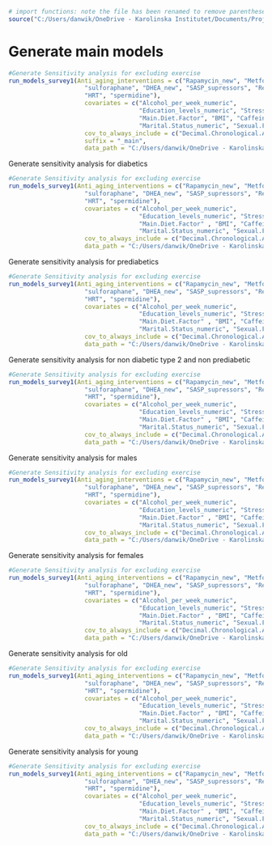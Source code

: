 ```r
# import functions: note the file has been renamed to remove parentheses
source("C:/Users/danwik/OneDrive - Karolinska Institutet/Documents/Project 2 - Vscode/Program/run_models_survey1.R")
```

# Generate main models
```r
#Generate Sensitivity analysis for excluding exercise
run_models_survey1(Anti_aging_interventions = c("Rapamycin_new", "Metformin_new", "fasting", "NAD", "TA65", 
                     "sulforaphane", "DHEA_new", "SASP_supressors", "Resveratrol_new", "Exosomes", 
                     "HRT", "spermidine"), 
                     covariates = c("Alcohol_per_week_numeric",  
                                    "Education_levels_numeric", "Stress.Level", "Tobacco.Use.Numeric", 
                                    "Main.Diet.Factor", "BMI", "Caffeine.Use_numeric", 
                                    "Marital.Status_numeric", "Sexual.Frequency_numeric", "Hours.of.sleep.per.night_numeric"), 
                     cov_to_always_include = c("Decimal.Chronological.Age", "Biological.Sex"),
                     suffix = "_main", 
                     data_path = "C:/Users/danwik/OneDrive - Karolinska Institutet/Documents/Project 2 - Vscode/Output/imputed_survey1")
```

Generate sensitivity analysis for diabetics
```r
#Generate Sensitivity analysis for excluding exercise
run_models_survey1(Anti_aging_interventions = c("Rapamycin_new", "Metformin_new", "fasting", "NAD", "TA65", 
                     "sulforaphane", "DHEA_new", "SASP_supressors", "Resveratrol_new", "Exosomes", 
                     "HRT", "spermidine"), 
                     covariates = c("Alcohol_per_week_numeric",  
                                    "Education_levels_numeric", "Stress.Level", "Tobacco.Use.Numeric", 
                                    "Main.Diet.Factor" , "BMI", "Caffeine.Use_numeric", 
                                    "Marital.Status_numeric", "Sexual.Frequency_numeric", "Hours.of.sleep.per.night_numeric"), 
                     cov_to_always_include = c("Decimal.Chronological.Age", "Biological.Sex"), suffix = "_only_diabetics", 
                     data_path = "C:/Users/danwik/OneDrive - Karolinska Institutet/Documents/Project 2 - Vscode/Output/imputed_survey1_only_diabetes2") 
```

Generate sensitivity analysis for prediabetics
```r
#Generate Sensitivity analysis for excluding exercise
run_models_survey1(Anti_aging_interventions = c("Rapamycin_new", "Metformin_new", "fasting", "NAD", "TA65", 
                     "sulforaphane", "DHEA_new", "SASP_supressors", "Resveratrol_new", "Exosomes", 
                     "HRT", "spermidine"), 
                     covariates = c("Alcohol_per_week_numeric",  
                                    "Education_levels_numeric", "Stress.Level", "Tobacco.Use.Numeric", 
                                    "Main.Diet.Factor" , "BMI", "Caffeine.Use_numeric", 
                                    "Marital.Status_numeric", "Sexual.Frequency_numeric", "Hours.of.sleep.per.night_numeric"), 
                     cov_to_always_include = c("Decimal.Chronological.Age", "Biological.Sex"), suffix = "_only_prediabetes", 
                     data_path = "C:/Users/danwik/OneDrive - Karolinska Institutet/Documents/Project 2 - Vscode/Output/imputed_survey1_only_prediabetes") 
```

Generate sensitivity analysis for non diabetic type 2 and non prediabetic
```r
#Generate Sensitivity analysis for excluding exercise
run_models_survey1(Anti_aging_interventions = c("Rapamycin_new", "Metformin_new", "fasting", "NAD", "TA65", 
                     "sulforaphane", "DHEA_new", "SASP_supressors", "Resveratrol_new", "Exosomes", 
                     "HRT", "spermidine"), 
                     covariates = c("Alcohol_per_week_numeric",  
                                    "Education_levels_numeric", "Stress.Level", "Tobacco.Use.Numeric", 
                                    "Main.Diet.Factor" , "BMI", "Caffeine.Use_numeric", 
                                    "Marital.Status_numeric", "Sexual.Frequency_numeric", "Hours.of.sleep.per.night_numeric"), 
                     cov_to_always_include = c("Decimal.Chronological.Age", "Biological.Sex"), suffix = "_only_healthy", 
                     data_path = "C:/Users/danwik/OneDrive - Karolinska Institutet/Documents/Project 2 - Vscode/Output/imputed_survey1_only_healthy") 
```

Generate sensitivity analysis for males
```r
#Generate Sensitivity analysis for excluding exercise
run_models_survey1(Anti_aging_interventions = c("Rapamycin_new", "Metformin_new", "fasting", "NAD", "TA65", 
                     "sulforaphane", "DHEA_new", "SASP_supressors", "Resveratrol_new", "Exosomes", 
                     "HRT", "spermidine"), 
                     covariates = c("Alcohol_per_week_numeric",  
                                    "Education_levels_numeric", "Stress.Level", "Tobacco.Use.Numeric", 
                                    "Main.Diet.Factor" , "BMI", "Caffeine.Use_numeric", 
                                    "Marital.Status_numeric", "Sexual.Frequency_numeric", "Hours.of.sleep.per.night_numeric"), 
                     cov_to_always_include = c("Decimal.Chronological.Age"), suffix = "_only_males", 
                     data_path = "C:/Users/danwik/OneDrive - Karolinska Institutet/Documents/Project 2 - Vscode/Output/imputed_survey1_only_males") 
```

Generate sensitivity analysis for females
```r
#Generate Sensitivity analysis for excluding exercise
run_models_survey1(Anti_aging_interventions = c("Rapamycin_new", "Metformin_new", "fasting", "NAD", "TA65", 
                     "sulforaphane", "DHEA_new", "SASP_supressors", "Resveratrol_new", "Exosomes", 
                     "HRT", "spermidine"), 
                     covariates = c("Alcohol_per_week_numeric",  
                                    "Education_levels_numeric", "Stress.Level", "Tobacco.Use.Numeric", 
                                    "Main.Diet.Factor" , "BMI", "Caffeine.Use_numeric", 
                                    "Marital.Status_numeric", "Sexual.Frequency_numeric", "Hours.of.sleep.per.night_numeric"), 
                     cov_to_always_include = c("Decimal.Chronological.Age"), suffix = "_only_females", 
                     data_path = "C:/Users/danwik/OneDrive - Karolinska Institutet/Documents/Project 2 - Vscode/Output/imputed_survey1_only_females") 
```

Generate sensitivity analysis for old
```r
#Generate Sensitivity analysis for excluding exercise
run_models_survey1(Anti_aging_interventions = c("Rapamycin_new", "Metformin_new", "fasting", "NAD", "TA65", 
                     "sulforaphane", "DHEA_new", "SASP_supressors", "Resveratrol_new", "Exosomes", 
                     "HRT", "spermidine"), 
                     covariates = c("Alcohol_per_week_numeric",  
                                    "Education_levels_numeric", "Stress.Level", "Tobacco.Use.Numeric", 
                                    "Main.Diet.Factor" , "BMI", "Caffeine.Use_numeric", 
                                    "Marital.Status_numeric", "Sexual.Frequency_numeric", "Hours.of.sleep.per.night_numeric"), 
                     cov_to_always_include = c("Decimal.Chronological.Age"), suffix = "_only_old", 
                     data_path = "C:/Users/danwik/OneDrive - Karolinska Institutet/Documents/Project 2 - Vscode/Output/imputed_survey1_older") 
```

Generate sensitivity analysis for young
```r
#Generate Sensitivity analysis for excluding exercise
run_models_survey1(Anti_aging_interventions = c("Rapamycin_new", "Metformin_new", "fasting", "NAD", "TA65", 
                     "sulforaphane", "DHEA_new", "SASP_supressors", "Resveratrol_new", "Exosomes", 
                     "HRT", "spermidine"), 
                     covariates = c("Alcohol_per_week_numeric",  
                                    "Education_levels_numeric", "Stress.Level", "Tobacco.Use.Numeric", 
                                    "Main.Diet.Factor" , "BMI", "Caffeine.Use_numeric", 
                                    "Marital.Status_numeric", "Sexual.Frequency_numeric", "Hours.of.sleep.per.night_numeric"), 
                     cov_to_always_include = c("Decimal.Chronological.Age"), suffix = "_only_young", 
                     data_path = "C:/Users/danwik/OneDrive - Karolinska Institutet/Documents/Project 2 - Vscode/Output/imputed_survey1_younger") 
```


